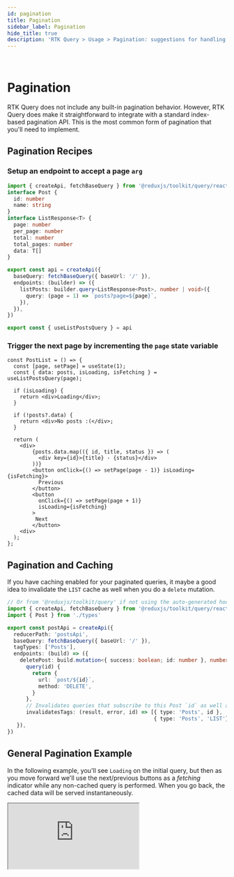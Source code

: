 ```yaml
---
id: pagination
title: Pagination
sidebar_label: Pagination
hide_title: true
description: 'RTK Query > Usage > Pagination: suggestions for handling paginated data'
---
```


&nbsp;

# Pagination

RTK Query does not include any built-in pagination behavior. However, RTK Query does make it straightforward to integrate with a standard index-based pagination API. This is the most common form of pagination that you'll need to implement.

## Pagination Recipes

### Setup an endpoint to accept a page `arg`

```ts title="src/app/services/posts.ts"
import { createApi, fetchBaseQuery } from '@reduxjs/toolkit/query/react'
interface Post {
  id: number
  name: string
}
interface ListResponse<T> {
  page: number
  per_page: number
  total: number
  total_pages: number
  data: T[]
}

export const api = createApi({
  baseQuery: fetchBaseQuery({ baseUrl: '/' }),
  endpoints: (builder) => ({
    listPosts: builder.query<ListResponse<Post>, number | void>({
      query: (page = 1) => `posts?page=${page}`,
    }),
  }),
})

export const { useListPostsQuery } = api
```

### Trigger the next page by incrementing the `page` state variable

```tsx title="src/features/posts/PostsManager.tsx"
const PostList = () => {
  const [page, setPage] = useState(1);
  const { data: posts, isLoading, isFetching } = useListPostsQuery(page);

  if (isLoading) {
    return <div>Loading</div>;
  }

  if (!posts?.data) {
    return <div>No posts :(</div>;
  }

  return (
    <div>
        {posts.data.map(({ id, title, status }) => (
          <div key={id}>{title} - {status}</div>
        ))}
        <button onClick={() => setPage(page - 1)} isLoading={isFetching}>
          Previous
        </button>
        <button
          onClick={() => setPage(page + 1)}
          isLoading={isFetching}
        >
         Next
        </button>
    <div>
  );
};
```

## Pagination and Caching

If you have caching enabled for your paginated queries, it maybe a good idea to invalidate the `LIST` cache as well when you do a `delete` mutation.

```ts title="src/features/services/post.ts
// Or from '@reduxjs/toolkit/query' if not using the auto-generated hooks
import { createApi, fetchBaseQuery } from '@reduxjs/toolkit/query/react'
import { Post } from './types'

export const postApi = createApi({  
  reducerPath: 'postsApi',  
  baseQuery: fetchBaseQuery({ baseUrl: '/' }),  
  tagTypes: ['Posts'],  
  endpoints: (build) => ({
    deletePost: build.mutation<{ success: boolean; id: number }, number>({ 
      query(id) {        
        return {          
          url: `post/${id}`,          
          method: 'DELETE',        
        }      
      },      
      // Invalidates queries that subscribe to this Post `id` as well as the `LIST`.      
      invalidatesTags: (result, error, id) => [{ type: 'Posts', id }, 
                                               { type: 'Posts', 'LIST'}],    
   }),
})
```
## General Pagination Example

In the following example, you'll see `Loading` on the initial query, but then as you move forward we'll use the next/previous buttons as a _fetching_ indicator while any non-cached query is performed. When you go back, the cached data will be served instantaneously.

<iframe
  src="https://codesandbox.io/embed/github/reduxjs/redux-toolkit/tree/master/examples/query/react/pagination?fontsize=12&runonclick=1&hidenavigation=1&theme=dark"
  style={{
    width: '100%',
    height: '600px',
    border: 0,
    borderRadius: '4px',
    overflow: 'hidden',
  }}
  title="RTK Query Pagination Example"
  allow="geolocation; microphone; camera; midi; vr; accelerometer; gyroscope; payment; ambient-light-sensor; encrypted-media; usb"
  sandbox="allow-modals allow-forms allow-popups allow-scripts allow-same-origin"
></iframe>
